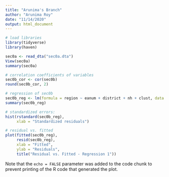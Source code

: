 ```yaml
---
title: "Arunima's Branch"
author: "Arunima Roy"
date: "11/14/2020"
output: html_document
---
```


```r
# load libraries
library(tidyverse)
library(haven)
```


```r
sec0a <- read_dta("sec0a.dta")
View(sec0a)
summary(sec0a)

# correlation coefficients of variables
sec0b_cor <- cor(sec0b) 
round(sec0b_cor, 2) 

```


```r

# regression of sec0b
sec0b_reg <- lm(formula = region ~ eanum + district + nh + clust, data = sec0b)
summary(sec0b_reg)

# standardized errors:
hist(rstandard(sec0b_reg),
     xlab = "Standardized residuals")

# residual vs. fitted
plot(fitted(sec0b_reg), 
     resid(sec0b_reg), 
     xlab = "Fitted", 
     ylab = "Residuals", 
     title("Residual vs. Fitted - Regression 1"))
```

Note that the `echo = FALSE` parameter was added to the code chunk to prevent printing of the R code that generated the plot.

